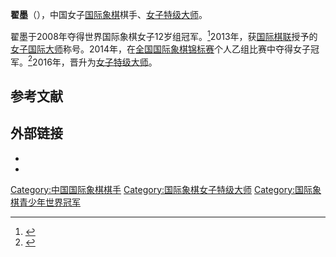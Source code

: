 '''翟墨'''（{{bd|1996年}}），中国女子[[国际象棋|国际象棋]]棋手、[[女子特级大师|女子特级大师]]。

翟墨于2008年夺得世界国际象棋女子12岁组冠军。<ref>{{cite web|url=http://paper.people.com.cn/jhsb/html/2008-11/01/content_130919.htm|title=翟墨为中国摘得一金|date=2008-11-01|publisher=京华时报}}{{dead link|date=2018年4月 |bot=InternetArchiveBot |fix-attempted=yes }}</ref>2013年，获[[国际棋联|国际棋联]]授予的[[女子国际大师|女子国际大师]]称号。2014年，在[[全国国际象棋锦标赛|全国国际象棋锦标赛]]个人乙组比赛中夺得女子冠军。<ref>{{cite web|url=http://games.sports.cn/chessorg/domesticnews/2014-08-25/2344992.html|title=全国乙级个人赛收兵 万云国翟墨分获男女组冠军|date=2014-08-25}}{{dead link|date=2018年4月 |bot=InternetArchiveBot |fix-attempted=yes }}</ref>2016年，晋升为[[女子特级大师|女子特级大师]]。

== 参考文献 ==
{{reflist}}

== 外部链接 ==
* {{chessgames player|id=133523}}
* {{fide|id= 8600201}}

{{chess-bio-stub}} 

[[Category:中国国际象棋棋手|Category:中国国际象棋棋手]]
[[Category:国际象棋女子特级大师|Category:国际象棋女子特级大师]]
[[Category:国际象棋青少年世界冠军|Category:国际象棋青少年世界冠军]]